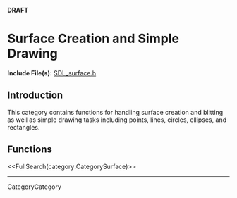 <!-- #master-page:CategoryTemplate -->
<!-- #master-date:Unknown-Date -->
<!-- format wiki -->
<!-- language en -->
'''DRAFT'''

= Surface Creation and Simple Drawing =

'''Include File(s):'''  [http://hg.libsdl.org/SDL/file/68dfd6df47da/include/SDL_surface.h SDL_surface.h]


== Introduction ==

This category contains functions for handling surface creation and blitting as well as simple drawing tasks including points, lines, circles, ellipses, and rectangles.

== Functions ==

<<FullSearch(category:CategorySurface)>>

----
CategoryCategory
